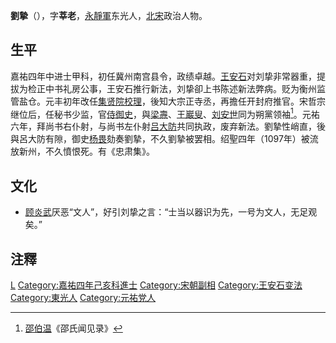 '''劉摯'''（{{bd|1030年||1098年|catIdx=L劉}}），字'''莘老'''，[[永靜軍|永靜軍]]东光人，[[北宋|北宋]]政治人物。

== 生平 ==
嘉祐四年中进士甲科，初任冀州南宫县令，政绩卓越。[[王安石|王安石]]对刘挚非常器重，提拔为检正中书礼房公事，王安石推行新法，刘挚卻上书陈述新法弊病。贬为衡州监管盐仓。元丰初年改任[[集贤院|集贤院]][[校理|校理]]，後知大宗正寺丞，再擔任开封府推官。宋哲宗继位后，任秘书少监，官[[侍御史|侍御史]]，與[[梁燾|梁燾]]、[[王巖叟|王巖叟]]、[[刘安世|刘安世]]同为朔黨领袖<ref>[[邵伯温|邵伯温]]《邵氏闻见录》</ref>。元祐六年，拜尚书右仆射，与尚书左仆射[[吕大防|吕大防]]共同执政，废弃新法。劉摯性峭直，後與呂大防有隙，御史[[杨畏|杨畏]]劾奏劉摯，不久劉摯被罢相。绍聖四年（1097年）被流放新州，不久憤恨死。有《忠肃集》。

==文化==
*[[顾炎武|顾炎武]]厌恶“文人”，好引刘挚之言：“士当以器识为先，一号为文人，无足观矣。”

==注釋==
{{reflist}}
{{start box}}
{{s-before|[[范纯仁|范纯仁]]}}
{{s-title|[[北宋|北宋]][[尚书右仆射兼中书侍郎|尚书右仆射兼中书侍郎]]|1091年}}
{{s-after|[[苏颂|苏颂]]}}
{{end box}}
[[Category:北宋尚书省官员|L]]
[[Category:嘉祐四年己亥科進士|Category:嘉祐四年己亥科進士]]
[[Category:宋朝副相|Category:宋朝副相]]
[[Category:王安石变法|Category:王安石变法]]
[[Category:東光人|Category:東光人]]
[[Category:元祐党人|Category:元祐党人]]